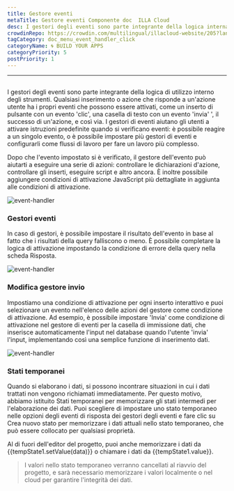 ```yaml
---
title: Gestore eventi
metaTitle: Gestore eventi Componente doc  ILLA Cloud
desc: I gestori degli eventi sono parte integrante della logica interna di utilizzo degli strumenti
crowdinRepo: https://crowdin.com/multilingual/illacloud-website/205?languages=it&filter=basic&value=0
tagCategory: doc_menu_event_handler_click
categoryName: 🌀 BUILD YOUR APPS
categoryPriority: 5
postPriority: 1
---
```


* * *

## <h2 hidden>Gestore eventi</h2>

I gestori degli eventi sono parte integrante della logica di utilizzo interno degli strumenti. Qualsiasi inserimento o azione che risponde a un'azione utente ha i propri eventi che possono essere attivati, come un inserto di pulsante con un evento 'clic', una casella di testo con un evento 'invia' ', il successo di un'azione, e così via. I gestori di eventi aiutano gli utenti a attivare istruzioni predefinite quando si verificano eventi: è possibile reagire a un singolo evento, o è possibile impostare più gestori di eventi e configurarli come flussi di lavoro per fare un lavoro più complesso.

Dopo che l'evento impostato si è verificato, il gestore dell'evento può aiutarti a eseguire una serie di azioni: controllare le dichiarazioni d'azione, controllare gli inserti, eseguire script e altro ancora. È inoltre possibile aggiungere condizioni di attivazione JavaScript più dettagliate in aggiunta alle condizioni di attivazione.

<img alt="event-handler" src='https://cdn.illacloud.com/official-website/img/official-site/event-handler-01.png' />

### Gestori eventi

In caso di gestori, è possibile impostare il risultato dell'evento in base al fatto che i risultati della query falliscono o meno. È possibile completare la logica di attivazione impostando la condizione di errore della query nella scheda Risposta.

<img alt="event-handler" src='https://cdn.illacloud.com/official-website/img/official-site/event-handler-02.png' />

### Modifica gestore invio

Impostiamo una condizione di attivazione per ogni inserto interattivo e puoi selezionare un evento nell'elenco delle azioni del gestore come condizione di attivazione. Ad esempio, è possibile impostare 'Invia' come condizione di attivazione nel gestore di eventi per la casella di immissione dati, che inserisce automaticamente l'input nel database quando l'utente 'invia' l'input, implementando così una semplice funzione di inserimento dati.

<img alt="event-handler" src='https://cdn.illacloud.com/official-website/img/official-site/event-handler-03.png' />

### Stati temporanei

Quando si elaborano i dati, si possono incontrare situazioni in cui i dati trattati non vengono richiamati immediatamente. Per questo motivo, abbiamo istituito Stati temporanei per memorizzare gli stati intermedi per l'elaborazione dei dati. Puoi scegliere di impostare uno stato temporaneo nelle opzioni degli eventi di risposta dei gestori degli eventi e fare clic su Crea nuovo stato per memorizzare i dati attuali nello stato temporaneo, che può essere collocato per qualsiasi proprietà.

Al di fuori dell'editor del progetto, puoi anche memorizzare i dati da {{tempState1.setValue(data)}} o chiamare i dati da {{tempState1.value}}.

> I valori nello stato temporaneo verranno cancellati al riavvio del progetto, e sarà necessario memorizzare i valori localmente o nel cloud per garantire l'integrità dei dati.

